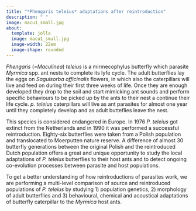 ```yaml
---
title: "*Phengaris teleius* adaptations after reintroduction"
description: " "
image: macu1_small.jpg
about:
  template: jolla
  image: macu1_small.jpg
  image-width: 22em
  image-shape: rounded
---
```


*Phengaris* (=*Maculinea*) *teleius* is a mirmecophylus butterfly which parasite *Myrmica* spp. ant nests to complete its lyfe cycle. The adult butterflies lay the eggs on *Saguisorba officinalis* flowers, in which also the caterpillars will live and feed on during their first three weeks of life. Once they are enough developed they drop to the soil and start mimicking ant sounds and perform specific behaviours to be picked up by the ants to their nest a continue their life cycle. *p. teleius* caterpillars will live as ant parasites for almost one year until they completely develop and as adult butteflies leave the nest.

This species is considered endangered in Europe. In 1976 *P. teleius* got extinct from the Netherlands and in 1990 it was performed a successful reintroduction. Eighty-six butterflies were taken from a Polish population and translocated to Moerputten nature reserve. A difference of almost 30 butterfly generations between the original Polish and the reintroduced Dutch population offers a great and unique opportunity to study the local adaptations of *P. teleius* butterflies to their host ants and to detect ongoing co-evolution processes between parasite and host populations.

To get a better understanding of how reintroductions of parasites work, we are performing a multi-level comparison of source and reintroduced populations of *P. teleius* by studying 1) population genetics, 2) morphology of adult butterflies and 3) behavioural, chemical and acoustical adaptations of butterfly caterpillar to the *Myrmica* host ants.
